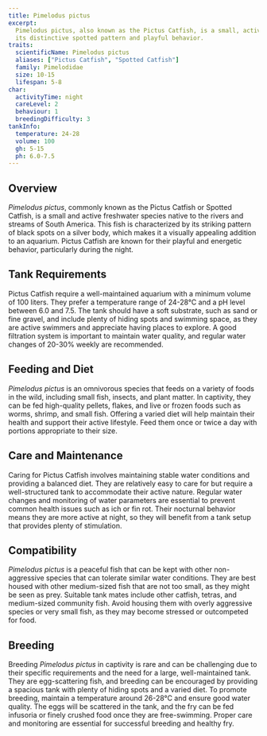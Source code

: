 ```yaml
---
title: Pimelodus pictus
excerpt:
  Pimelodus pictus, also known as the Pictus Catfish, is a small, active freshwater fish from South America, known for
  its distinctive spotted pattern and playful behavior.
traits:
  scientificName: Pimelodus pictus
  aliases: ["Pictus Catfish", "Spotted Catfish"]
  family: Pimelodidae
  size: 10-15
  lifespan: 5-8
char:
  activityTime: night
  careLevel: 2
  behaviour: 1
  breedingDifficulty: 3
tankInfo:
  temperature: 24-28
  volume: 100
  gh: 5-15
  ph: 6.0-7.5
---
```


## Overview

_Pimelodus pictus_, commonly known as the Pictus Catfish or Spotted Catfish, is a small and active freshwater species
native to the rivers and streams of South America. This fish is characterized by its striking pattern of black spots on
a silver body, which makes it a visually appealing addition to an aquarium. Pictus Catfish are known for their playful
and energetic behavior, particularly during the night.

## Tank Requirements

Pictus Catfish require a well-maintained aquarium with a minimum volume of 100 liters. They prefer a temperature range
of 24-28°C and a pH level between 6.0 and 7.5. The tank should have a soft substrate, such as sand or fine gravel, and
include plenty of hiding spots and swimming space, as they are active swimmers and appreciate having places to explore.
A good filtration system is important to maintain water quality, and regular water changes of 20-30% weekly are
recommended.

## Feeding and Diet

_Pimelodus pictus_ is an omnivorous species that feeds on a variety of foods in the wild, including small fish, insects,
and plant matter. In captivity, they can be fed high-quality pellets, flakes, and live or frozen foods such as worms,
shrimp, and small fish. Offering a varied diet will help maintain their health and support their active lifestyle. Feed
them once or twice a day with portions appropriate to their size.

## Care and Maintenance

Caring for Pictus Catfish involves maintaining stable water conditions and providing a balanced diet. They are
relatively easy to care for but require a well-structured tank to accommodate their active nature. Regular water changes
and monitoring of water parameters are essential to prevent common health issues such as ich or fin rot. Their nocturnal
behavior means they are more active at night, so they will benefit from a tank setup that provides plenty of
stimulation.

## Compatibility

_Pimelodus pictus_ is a peaceful fish that can be kept with other non-aggressive species that can tolerate similar water
conditions. They are best housed with other medium-sized fish that are not too small, as they might be seen as prey.
Suitable tank mates include other catfish, tetras, and medium-sized community fish. Avoid housing them with overly
aggressive species or very small fish, as they may become stressed or outcompeted for food.

## Breeding

Breeding _Pimelodus pictus_ in captivity is rare and can be challenging due to their specific requirements and the need
for a large, well-maintained tank. They are egg-scattering fish, and breeding can be encouraged by providing a spacious
tank with plenty of hiding spots and a varied diet. To promote breeding, maintain a temperature around 26-28°C and
ensure good water quality. The eggs will be scattered in the tank, and the fry can be fed infusoria or finely crushed
food once they are free-swimming. Proper care and monitoring are essential for successful breeding and healthy fry.
